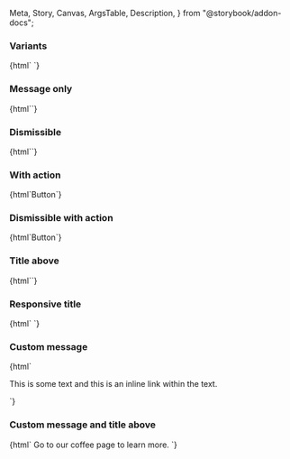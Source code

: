   Meta,
  Story,
  Canvas,
  ArgsTable,
  Description,
} from "@storybook/addon-docs";

<Meta title="Web Components/Alert" component="ic-alert" />

<Description markdown={readme} />

### Variants

<Canvas>
  <Story name="Variants" parameters={{ loki: { skip: true } }}>
    {html`<ic-alert
        heading="Neutral"
        message="This alert is for displaying miscellaneous messages"
      ></ic-alert>
      <ic-alert
        variant="info"
        heading="Info"
        message="This alert is for displaying information"
      ></ic-alert>
      <ic-alert
        variant="error"
        heading="Error"
        message="This alert is for displaying errors"
      ></ic-alert>
      <ic-alert
        variant="warning"
        heading="Warning"
        message="This alert is for displaying warnings"
      ></ic-alert>
      <ic-alert
        variant="success"
        heading="Success"
        message="This alert is for displaying success messages. It has a very long message with lots of text which goes over multiple
        lines so the alert should expand as well to make sure it doesn't overflow"
      ></ic-alert>`}
  </Story>
</Canvas>

### Message only

<Canvas>
  <Story name="Message only" parameters={{ loki: { skip: true } }}>
    {html`<ic-alert
      message="This alert is for displaying miscellaneous messages"
    ></ic-alert>`}
  </Story>
</Canvas>

### Dismissible

<Canvas>
  <Story name="Dismissible" parameters={{ loki: { skip: true } }}>
    {html`<ic-alert
      heading="Neutral"
      message="This alert is for displaying miscellaneous messages"
      dismissible="true"
    ></ic-alert>`}
  </Story>
</Canvas>

### With action

<Canvas>
  <Story name="With action" parameters={{ loki: { skip: true } }}>
    {html`<ic-alert
      heading="Neutral"
      message="This alert is for displaying miscellaneous messages"
      ><ic-button slot="action" variant="secondary">Button</ic-button></ic-alert
    >`}
  </Story>
</Canvas>

### Dismissible with action

<Canvas>
  <Story name="Dismissible with action" parameters={{ loki: { skip: true } }}>
    {html`<ic-alert
      heading="Neutral"
      message="This alert is for displaying miscellaneous messages"
      dismissible="true"
      ><ic-button slot="action" variant="secondary">Button</ic-button></ic-alert
    >`}
  </Story>
</Canvas>

### Title above

<Canvas>
  <Story name="Title above" parameters={{ loki: { skip: true } }}>
    {html`<ic-alert
      heading="Neutral"
      message="This alert is for displaying miscellaneous messages"
      title-above="true"
    ></ic-alert>`}
  </Story>
</Canvas>

### Responsive title

<Canvas>
  <Story name="Responsive title" parameters={{ loki: { skip: true } }}>
    {html`<ic-alert
        heading="This title is very long so should force the alert to add 'title-above'"
        message="This alert does not have 'title-above' added as a prop but it is forced to add it due to the length of the title"
      ></ic-alert>
      <ic-alert
        variant="success"
        heading="Shorter title"
        message="Neither of these has 'title-above' set to true"
      ></ic-alert>`}
  </Story>
</Canvas>

### Custom message

<Canvas>
  <Story name="Custom message" parameters={{ loki: { skip: true } }}>
    {html`<ic-alert heading="This alert uses a custom message slot">
      <ic-typography variant="body" slot="message">
        <p>
          This is some text and
          <ic-link href="/" inline>this is an inline link</ic-link> within the
          text.
        </p>
      </ic-typography>
    </ic-alert>`}
  </Story>
</Canvas>

### Custom message and title above

<Canvas>
  <Story
    name="Custom message and title above"
    parameters={{ loki: { skip: true } }}
  >
    {html`<ic-alert
      heading="Want to know more about our coffee?"
      title-above="true"
    >
      <span slot="message" style="font:var(--ic-font-body)">
        Go to our <ic-link href="/">coffee page</ic-link> to learn more.
      </ic-typography>
    </ic-alert>`}
  </Story>
</Canvas>

